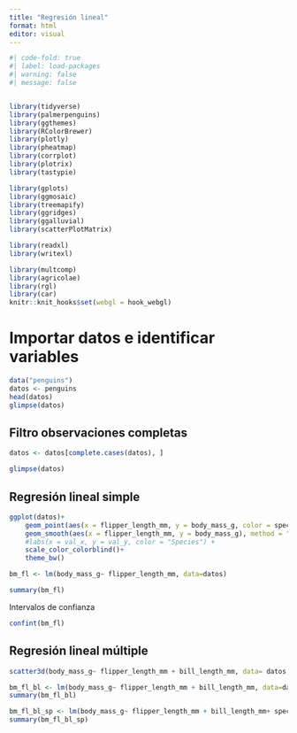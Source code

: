 ```yaml
---
title: "Regresión lineal"
format: html
editor: visual
---
```



```r
#| code-fold: true
#| label: load-packages
#| warning: false
#| message: false


library(tidyverse)
library(palmerpenguins)
library(ggthemes)
library(RColorBrewer)
library(plotly)
library(pheatmap)
library(corrplot)
library(plotrix)
library(tastypie)

library(gplots)
library(ggmosaic)
library(treemapify)
library(ggridges)
library(ggalluvial)
library(scatterPlotMatrix)

library(readxl)
library(writexl)

library(multcomp)
library(agricolae)
library(rgl)
library(car)
knitr::knit_hooks$set(webgl = hook_webgl)
```





# Importar datos e identificar variables

```r
data("penguins")
datos <- penguins
head(datos)
glimpse(datos)
```


## Filtro observaciones completas


```r
datos <- datos[complete.cases(datos), ]

glimpse(datos)
```

## Regresión lineal simple

```r
ggplot(datos)+
    geom_point(aes(x = flipper_length_mm, y = body_mass_g, color = species)) +
    geom_smooth(aes(x = flipper_length_mm, y = body_mass_g), method = "lm") +
    #labs(x = val_x, y = val_y, color = "Species") +
    scale_color_colorblind()+
    theme_bw()
```


```r
bm_fl <- lm(body_mass_g~ flipper_length_mm, data=datos)

summary(bm_fl)
```



Intervalos de confianza



```r
confint(bm_fl)
```


## Regresión lineal múltiple

```r
scatter3d(body_mass_g~ flipper_length_mm + bill_length_mm, data= datos, fit="linear", residuals=TRUE, bg="white", axis.scales=TRUE,  grid=TRUE, ellipsoid=FALSE)
```


```r
bm_fl_bl <- lm(body_mass_g~ flipper_length_mm + bill_length_mm, data=datos)
summary(bm_fl_bl)
```

```r
bm_fl_bl_sp <- lm(body_mass_g~ flipper_length_mm + bill_length_mm+ species, data=datos)
summary(bm_fl_bl_sp)
```


